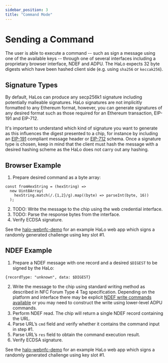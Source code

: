 ```yaml
---
sidebar_position: 3
title: "Command Mode"
---
```


# Sending a Command

The user is able to execute a command -- such as sign a message using one of the available keys -- through one of several interfaces including a proprietary browser interface, NDEF and ADPU. The HaLo expects 32 byte digests which have been hashed client side (e.g. using `sha256` or `keccak256`).

## Signature Types

By default, HaLos can produce any secp256k1 signature including potentially malleable signatures. HaLo signatures are not implicitly formatted to any Ethereum format, however, you can generate signatures of any desired format such as those required for an Ethereum transaction, EIP-191 and EIP-712.

It's important to understand which kind of signature you want to generate as this influences the digest presented to a chip, for instance by including an [EIP-191](https://eips.ethereum.org/EIPS/eip-191) compliant message header or [EIP-712](https://eips.ethereum.org/EIPS/eip-712) schema. Once a signature type is chosen, keep in mind that the client must hash the message with a desired hashing scheme as the HaLo does not carry out any hashing.

## Browser Example

1. Prepare desired command as a byte array:

```
const fromHexString = (hexString) =>
  new Uint8Array(
    hexString.match(/.{1,2}/g).map((byte) => parseInt(byte, 16))
  );
```

2. TODO: Write the message to the chip using the web credential interface.
3. TODO: Parse the response bytes from the interface.
4. Verify ECDSA signature.

See the [halo-webnfc-demo](../NDEF/demo) for an example HaLo web app which signs a randomly generated challenge using key slot #1.

## NDEF Example

1. Prepare a NDEF message with one record and a desired `$DIGEST` to be signed by the HaLo:
```
{recordType: "unknown", data: $DIGEST}
```
2. Write the message to the chip using standard writing method as described in NFC Forum Type 4 Tag specification. Depending on the platform and interface there may be explicit [NDEF write commands available](https://developer.mozilla.org/en-US/docs/Web/API/NDEFReader/write) or you may need to construct the write using lower-level ADPU commands.
3. Perform NDEF read. The chip will return a single NDEF record containing the URL.
4. Parse URL’s `cmd` field and verify whether it contains the command input in step #1.
5. Parse URL’s `res` field to obtain the command execution result.
6. Verify ECDSA signature.

See the [halo-webnfc-demo](../NDEF/demo) for an example HaLo web app which signs a randomly generated challenge using key slot #1.